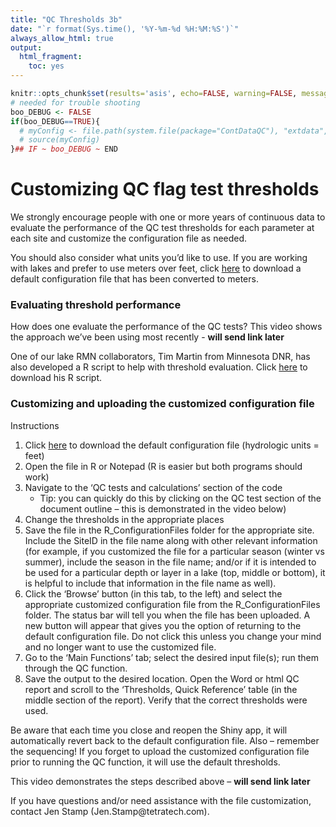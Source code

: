 ```yaml
---
title: "QC Thresholds 3b"
date: "`r format(Sys.time(), '%Y-%m-%d %H:%M:%S')`"
always_allow_html: true
output:
  html_fragment:
    toc: yes
---
```


```r
knitr::opts_chunk$set(results='asis', echo=FALSE, warning=FALSE, message = FALSE)
# needed for trouble shooting
boo_DEBUG <- FALSE
if(boo_DEBUG==TRUE){
  # myConfig <- file.path(system.file(package="ContDataQC"), "extdata", "config.ORIG.R")
  # source(myConfig)
}## IF ~ boo_DEBUG ~ END
```

# Customizing QC flag test thresholds

We strongly encourage people with one or more years of continuous data to evaluate the performance of the QC test thresholds for each parameter at each site and customize the configuration file as needed. 

You should also consider what units you’d like to use. If you are working with lakes and prefer to use meters over feet, click [here](https://github.com/Blocktt/ShinyAppDocuments/tree/main/ContDataQC/Custom_QC_Files) to download a default configuration file that has been converted to meters. 

### Evaluating threshold performance
How does one evaluate the performance of the QC tests? 
This video shows the approach we’ve been using most recently - **will send link later**

One of our lake RMN collaborators, Tim Martin from Minnesota DNR, has also developed a R script to help with threshold evaluation. Click [here](https://github.com/Blocktt/ShinyAppDocuments/tree/main/ContDataQC/Custom_QC_Files) to download his R script. 

### Customizing and uploading the customized configuration file
Instructions

1. Click [here](https://github.com/Blocktt/ShinyAppDocuments/tree/main/ContDataQC/Custom_QC_Files) to download the default configuration file (hydrologic units = feet)
2. Open the file in R or Notepad (R is easier but both programs should work)
3. Navigate to the ‘QC tests and calculations’ section of the code
    + Tip: you can quickly do this by clicking on the QC test section of the document outline – this is demonstrated in the video below)
4. Change the thresholds in the appropriate places
5. Save the file in the R_ConfigurationFiles folder for the appropriate site. Include the SiteID in the file name along with other relevant information (for example, if you customized the file for a particular season (winter vs summer), include the season in the file name; and/or if it is intended to be used for a particular depth or layer in a lake (top, middle or bottom), it is helpful to include that information in the file name as well).
6. Click the ‘Browse’ button (in this tab, to the left) and select the appropriate customized configuration file from the R_ConfigurationFiles folder. The status bar will tell you when the file has been uploaded. A new button will appear that gives you the option of returning to the default configuration file. Do not click this unless you change your mind and no longer want to use the customized file.
7. Go to the ‘Main Functions’ tab; select the desired input file(s); run them through the QC function.
8. Save the output to the desired location. Open the Word or html QC report and scroll to the ‘Thresholds, Quick Reference’ table (in the middle section of the report). Verify that the correct thresholds were used.

Be aware that each time you close and reopen the Shiny app, it will automatically revert back to the default configuration file. Also – remember the sequencing! If you forget to upload the customized configuration file prior to running the QC function, it will use the default thresholds.

This video demonstrates the steps described above –  **will send link later**

If you have questions and/or need assistance with the file customization, contact Jen Stamp (Jen.Stamp@tetratech.com). 





